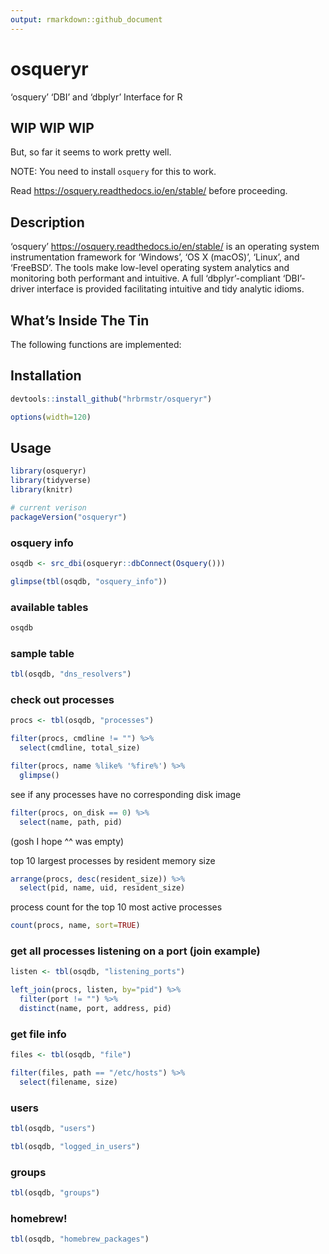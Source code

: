 ```yaml
---
output: rmarkdown::github_document
---
```


# osqueryr

'osquery' 'DBI' and 'dbplyr' Interface for R

## WIP WIP WIP

But, so far it seems to work pretty well.

NOTE: You need to install `osquery` for this to work. 

Read <https://osquery.readthedocs.io/en/stable/> before proceeding.

## Description

'osquery' <https://osquery.readthedocs.io/en/stable/> is an operating 
system instrumentation framework for 'Windows', 'OS X (macOS)', 'Linux', and 
'FreeBSD'. The tools make low-level operating system analytics and monitoring 
both performant and intuitive. A full 'dbplyr'-compliant 'DBI'-driver 
interface is provided facilitating intuitive and tidy analytic idioms.
  
## What's Inside The Tin

The following functions are implemented:

## Installation

```r
devtools::install_github("hrbrmstr/osqueryr")
```

```r
options(width=120)
```

## Usage

```r
library(osqueryr)
library(tidyverse)
library(knitr)

# current verison
packageVersion("osqueryr")

```

### osquery info

```r
osqdb <- src_dbi(osqueryr::dbConnect(Osquery()))

glimpse(tbl(osqdb, "osquery_info"))
```

### available tables

```r
osqdb
```

### sample table

```r
tbl(osqdb, "dns_resolvers")
```

### check out processes

```r
procs <- tbl(osqdb, "processes")

filter(procs, cmdline != "") %>% 
  select(cmdline, total_size)

filter(procs, name %like% '%fire%') %>% 
  glimpse()
```

see if any processes have no corresponding disk image

```r
filter(procs, on_disk == 0) %>% 
  select(name, path, pid)
```

(gosh I hope ^^ was empty)

top 10 largest processes by resident memory size

```r
arrange(procs, desc(resident_size)) %>% 
  select(pid, name, uid, resident_size)
```

process count for the top 10 most active processes

```r
count(procs, name, sort=TRUE)
```

### get all processes listening on a port (join example)

```r
listen <- tbl(osqdb, "listening_ports")

left_join(procs, listen, by="pid") %>%
  filter(port != "") %>% 
  distinct(name, port, address, pid)
```

### get file info

```r
files <- tbl(osqdb, "file")

filter(files, path == "/etc/hosts") %>% 
  select(filename, size)
```

### users

```r
tbl(osqdb, "users")

tbl(osqdb, "logged_in_users")
```

### groups

```r
tbl(osqdb, "groups")
```

### homebrew!

```r
tbl(osqdb, "homebrew_packages")
```